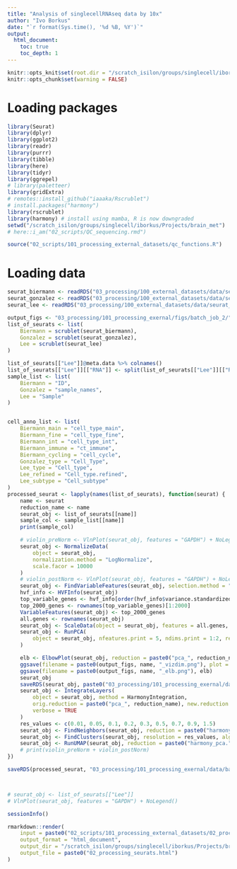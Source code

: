 ```yaml
---
title: "Analysis of singlecellRNAseq data by 10x"
author: "Ivo Borkus"
date: "`r format(Sys.time(), '%d %B, %Y')`"
output:  
  html_document:
    toc: true
    toc_depth: 1
---
```

```r
knitr::opts_knit$set(root.dir = "/scratch_isilon/groups/singlecell/iborkus/Projects/brain_met") # nolint
knitr::opts_chunk$set(warning = FALSE)
```

# Loading packages

```R
library(Seurat)
library(dplyr)
library(ggplot2)
library(readr)
library(purrr)
library(tibble)
library(here)
library(tidyr)
library(ggrepel)
# library(paletteer)
library(gridExtra)
# remotes::install_github("iaaaka/Rscrublet")
# install.packages("harmony")
library(rscrublet)
library(harmony) # install using mamba, R is now downgraded
setwd("/scratch_isilon/groups/singlecell/iborkus/Projects/brain_met")
# here::i_am("02_scripts/QC_sequencing.rmd")

source("02_scripts/101_processing_external_datasets/qc_functions.R")
```

# Loading data
```R
seurat_biermann <- readRDS("03_processing/100_external_datasets/data/seurat_biermann_initial_meta.rds")
seurat_gonzalez <- readRDS("03_processing/100_external_datasets/data/seurat_gonzalez_initial_meta.rds")
seurat_lee <- readRDS("03_processing/100_external_datasets/data/seurat_lee_initial_meta.rds")
```


```R
output_figs <- "03_processing/101_processing_exernal/figs/batch_job_2/"
list_of_seurats <- list(
    Biermann = scrublet(seurat_biermann),
    Gonzalez = scrublet(seurat_gonzalez),
    Lee = scrublet(seurat_lee)
)
```

```R
list_of_seurats[["Lee"]]@meta.data %>% colnames()
list_of_seurats[["Lee"]][["RNA"]] <- split(list_of_seurats[["Lee"]][["RNA"]], f = list_of_seurats[["Lee"]]$Sample)
sample_list <- list(
    Biermann = "ID",
    Gonzalez = "sample_names",
    Lee = "Sample"
)


cell_anno_list <- list(
    Biermann_main = "cell_type_main",
    Biermann_fine = "cell_type_fine",
    Biermann_int = "cell_type_int",
    Biermann_immune = "ct_immune",
    Biermann_cycling = "cell_cycle",
    Gonzalez_type = "Cell_Type",
    Lee_type = "Cell_type",
    Lee_refined = "Cell_type.refined",
    Lee_subtype = "Cell_subtype"
)
processed_seurat <- lapply(names(list_of_seurats), function(seurat) {
    name <- seurat
    reduction_name <- name
    seurat_obj <- list_of_seurats[[name]]
    sample_col <- sample_list[[name]]
    print(sample_col)

    # violin_preNorm <- VlnPlot(seurat_obj, features = "GAPDH") + NoLegend()
    seurat_obj <- NormalizeData(
        object = seurat_obj,
        normalization.method = "LogNormalize",
        scale.facor = 10000
    )
    # violin_postNorm <- VlnPlot(seurat_obj, features = "GAPDH") + NoLegend()
    seurat_obj <- FindVariableFeatures(seurat_obj, selection.method = "vst", nfeatures = 2000, verbose = TRUE)
    hvf_info <- HVFInfo(seurat_obj)
    top_variable_genes <- hvf_info[order(hvf_info$variance.standardized, decreasing = TRUE), ]
    top_2000_genes <- rownames(top_variable_genes)[1:2000]
    VariableFeatures(seurat_obj) <- top_2000_genes
    all.genes <- rownames(seurat_obj)
    seurat_obj <- ScaleData(object = seurat_obj, features = all.genes, verbose = FALSE)
    seurat_obj <- RunPCA(
        object = seurat_obj, nfeatures.print = 5, ndims.print = 1:2, reduction.name = paste0("pca_", reduction_name)
    )

    elb <- ElbowPlot(seurat_obj, reduction = paste0("pca_", reduction_name), ndims = 50)
    ggsave(filename = paste0(output_figs, name, "_vizdim.png"), plot = VizDimLoadings(seurat_obj, dims = 1:5, reduction = paste0("pca_", reduction_name), nfeatures = 15))
    ggsave(filename = paste0(output_figs, name, "_elb.png"), elb)
    seurat_obj
    saveRDS(seurat_obj, paste0("03_processing/101_processing_exernal/data/batch_job_2/",name,"_pre_int.rds"))
    seurat_obj <- IntegrateLayers(
        object = seurat_obj, method = HarmonyIntegration,
        orig.reduction = paste0("pca_", reduction_name), new.reduction = paste0("harmony_pca.", reduction_name),
        verbose = TRUE
    )
    res_values <- c(0.01, 0.05, 0.1, 0.2, 0.3, 0.5, 0.7, 0.9, 1.5)
    seurat_obj <- FindNeighbors(seurat_obj, reduction = paste0("harmony_pca.", reduction_name), dims = 1:25)
    seurat_obj <- FindClusters(seurat_obj, resolution = res_values, algorithm = 4)
    seurat_obj <- RunUMAP(seurat_obj, reduction = paste0("harmony_pca.", reduction_name), dims = 1:25, reduction.name = paste0("umap.harmony.", reduction_name))
    # print(violin_preNorm + violin_postNorm)
})

saveRDS(processed_seurat, "03_processing/101_processing_exernal/data/batch_job_2/processed_seurat_batch_job.rds")



# seurat_obj <- list_of_seurats[["Lee"]]
# VlnPlot(seurat_obj, features = "GAPDH") + NoLegend()
```


```R

sessionInfo()
```


```R
rmarkdown::render(
    input = paste0("02_scripts/101_processing_external_datasets/02_processing_seurats.rmd"),
    output_format = "html_document",
    output_dir = "/scratch_isilon/groups/singlecell/iborkus/Projects/brain_met/02_scripts/knits",
    output_file = paste0("02_processing_seurats.html")
)
```